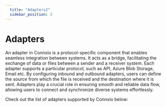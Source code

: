```yaml
---
  title: "Adapters2"
  sidebar_position: 3
---
```


# Adapters

An adapter in Connxio is a protocol-specific component that enables seamless integration between systems. It acts as a bridge, facilitating the exchange of data or files between a sender and a receiver system. Each adapter supports a particular protocol, such as API, Azure Blob Storage, Email etc. By configuring inbound and outbound adapters, users can define the source from which the file is received and the destination where it is sent. Adapters play a crucial role in ensuring smooth and reliable data flow, allowing users to connect and synchronize diverse systems effortlessly.

Check out the list of adapters supported by Connxio below:


<DocCardList />
